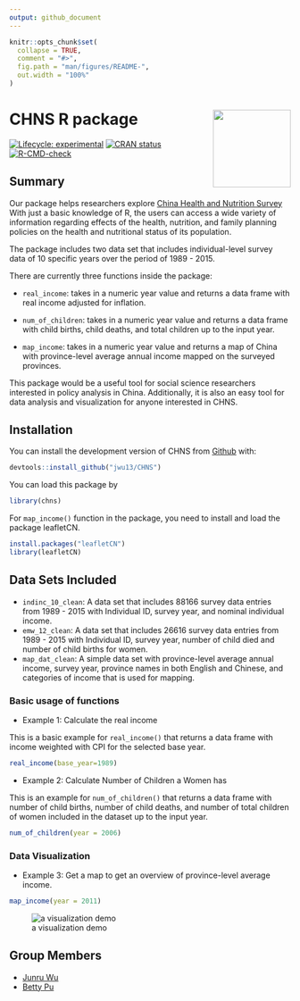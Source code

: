 ```yaml
---
output: github_document
---
```



<!-- README.md is generated from README.Rmd. Please edit that file -->

```r
knitr::opts_chunk$set(
  collapse = TRUE,
  comment = "#>",
  fig.path = "man/figures/README-",
  out.width = "100%"
)
```

# CHNS R package <img src='data-raw/hex.png' align="right" height="139"/>

<!-- badges: start -->

[![Lifecycle: experimental](https://img.shields.io/badge/lifecycle-experimental-orange.svg)](https://lifecycle.r-lib.org/articles/stages.html#experimental)
[![CRAN status](https://www.r-pkg.org/badges/version/surveyjanitor)](https://CRAN.R-project.org/package=surveyjanitor)
[![R-CMD-check](https://github.com/jwu13/CHNS/actions/workflows/R-CMD-check.yaml/badge.svg)](https://github.com/jwu13/CHNS/actions/workflows/R-CMD-check.yaml)

<!-- badges: end -->


## Summary

Our package helps researchers explore [China Health and Nutrition Survey](https://www.cpc.unc.edu/projects/china/data) With just a basic knowledge of R, the users can access a wide variety of information regarding effects of the health, nutrition, and family planning policies on the health and nutritional status of its population. \

The package includes two data set that includes individual-level survey data of 10 specific years over the period of 1989 - 2015.\

There are currently three functions inside the package:\

- `real_income`: takes in a numeric year value and returns a data frame with real income adjusted for inflation.\

- `num_of_children`: takes in a numeric year value and returns a data frame with child births, child deaths, and total children up to the input year.\

- `map_income`: takes in a numeric year value and returns a map of China with province-level average annual income mapped on the surveyed provinces.\

This package would be a useful tool for social science researchers interested in policy analysis in China. Additionally, it is also an easy tool for data analysis and visualization for anyone interested in CHNS.


## Installation

You can install the development version of CHNS from [Github](https://github.com/jwu13/CHNS) with:

```r
devtools::install_github("jwu13/CHNS")
```

You can load this package by
```r
library(chns)
```

For `map_income()` function in the package, you need to install and load the package leafletCN.

```r
install.packages("leafletCN")
library(leafletCN)
```

## Data Sets Included

- `indinc_10_clean`: A data set that includes 88166 survey data entries from 1989 - 2015 with Individual ID, survey year, and nominal individual income.
- `emw_12_clean`: A data set that includes 26616 survey data entries from 1989 - 2015 with Individual ID, survey year, number of child died and number of child births for women.
- `map_dat_clean`: A simple data set with province-level average annual income, survey year, province names in both English and Chinese, and categories of income that is used for mapping.

### Basic usage of functions

- Example 1: Calculate the real income

This is a basic example for `real_income()` that returns a data frame with income weighted with CPI for the selected base year.

```r
real_income(base_year=1989) 
```

- Example 2: Calculate Number of Children a Women has

This is an example for `num_of_children()` that returns a data frame with number of child births, number of child deaths, and number of total children of women included in the dataset up to the input year.

```r
num_of_children(year = 2006) 
```

### Data Visualization

- Example 3: Get a map to get an overview of province-level average income.

```r
map_income(year = 2011)
```

![a visualization demo](data-raw/viz_demo.png)


## Group Members 

- [Junru Wu](https://github.com/jwu13)
- [Betty Pu](https://github.com/bettyjpu)



